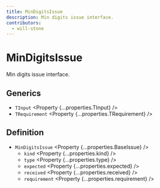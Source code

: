 ```yaml
---
title: MinDigitsIssue
description: Min digits issue interface.
contributors:
  - will-stone
---
```



# MinDigitsIssue

Min digits issue interface.

## Generics

- `TInput` <Property {...properties.TInput} />
- `TRequirement` <Property {...properties.TRequirement} />

## Definition

- `MinDigitsIssue` <Property {...properties.BaseIssue} />
  - `kind` <Property {...properties.kind} />
  - `type` <Property {...properties.type} />
  - `expected` <Property {...properties.expected} />
  - `received` <Property {...properties.received} />
  - `requirement` <Property {...properties.requirement} />

